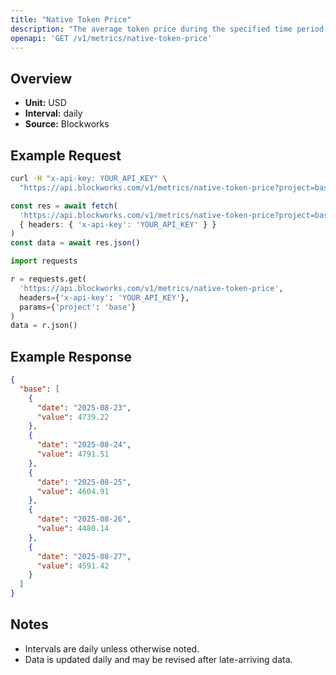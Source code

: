 ```yaml
---
title: "Native Token Price"
description: "The average token price during the specified time period for the native asset of that chain."
openapi: 'GET /v1/metrics/native-token-price'
---
```


## Overview

- **Unit:** USD
- **Interval:** daily
- **Source:** Blockworks

## Example Request

<CodeGroup>

```bash cURL
curl -H "x-api-key: YOUR_API_KEY" \
  "https://api.blockworks.com/v1/metrics/native-token-price?project=base"
```

```typescript TypeScript
const res = await fetch(
  'https://api.blockworks.com/v1/metrics/native-token-price?project=base',
  { headers: { 'x-api-key': 'YOUR_API_KEY' } }
)
const data = await res.json()
```

```python Python
import requests

r = requests.get(
  'https://api.blockworks.com/v1/metrics/native-token-price',
  headers={'x-api-key': 'YOUR_API_KEY'},
  params={'project': 'base'}
)
data = r.json()
```

</CodeGroup>

## Example Response

```json
{
  "base": [
    {
      "date": "2025-08-23",
      "value": 4739.22
    },
    {
      "date": "2025-08-24",
      "value": 4791.51
    },
    {
      "date": "2025-08-25",
      "value": 4604.91
    },
    {
      "date": "2025-08-26",
      "value": 4480.14
    },
    {
      "date": "2025-08-27",
      "value": 4591.42
    }
  ]
}
```

## Notes
- Intervals are daily unless otherwise noted.
- Data is updated daily and may be revised after late-arriving data.
